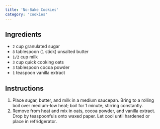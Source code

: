 ```yaml
---
title: 'No-Bake Cookies'
category: 'cookies'
---
```


## Ingredients

- `2` cup granulated sugar
- `8` tablespoon (`1` stick) unsalted butter
- `1/2` cup milk
- `3` cup quick cooking oats
- `3` tablespoon cocoa powder
- `1` teaspoon vanilla extract

## Instructions

1. Place sugar, butter, and milk in a medium saucepan. Bring to a rolling boil over medium-low heat; boil for 1 minute, stirring constantly.
2. Remove from heat and mix in oats, cocoa powder, and vanilla extract. Drop by teaspoonfuls onto waxed paper. Let cool until hardened or place in refridgerator.
